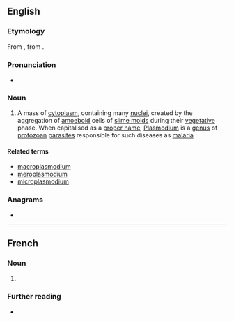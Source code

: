 {{also|Plasmodium}}
==English==
{{wikipedia}}

===Etymology===
From {{der|en|de|Plasmodium}}, from {{der|en|la|plasma}}.

===Pronunciation===
* {{a|UK}} {{IPA|en|/plazˈməʊdɪəm/}}

===Noun===
{{en-noun|plasmodia|s}}

# {{lb|en|biology}} A mass of [[cytoplasm]], containing many [[nucleus|nuclei]], created by the aggregation of [[amoeboid]] cells of [[slime mold]]s during their [[vegetative]] phase. When capitalised as a [[proper name]], [[Plasmodium]] is a [[genus]] of [[protozoan]] [[parasite]]s responsible for such diseases as [[malaria]]

====Related terms====
* [[macroplasmodium]]
* [[meroplasmodium]]
* [[microplasmodium]]

===Anagrams===
* {{anagrams|en|a=adilmmopsu|sodium lamp}}
----
==French==

===Noun===
{{fr-noun|m}}

# {{l|en|plasmodium}}

===Further reading===
* {{R:TLFi}}